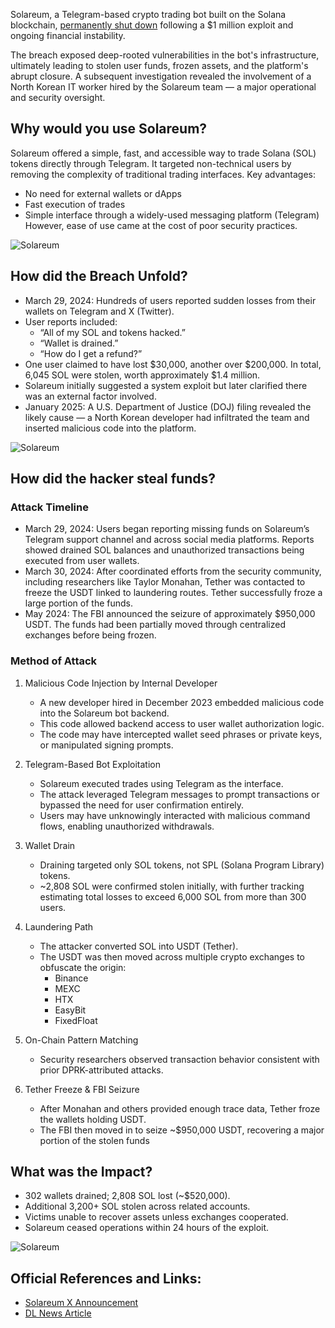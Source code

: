 
<Cover
  src="/covers/solareum.png"
  alt="Solareum"
  caption=""
/>

Solareum, a Telegram-based crypto trading bot built on the Solana blockchain, [permanently shut down](https://x.com/SolareumProject/status/1773744784387064265) following a $1 million exploit and ongoing financial instability.

The breach exposed deep-rooted vulnerabilities in the bot&apos;s infrastructure, ultimately leading to stolen user funds, frozen assets, and the platform&apos;s abrupt closure. A subsequent investigation revealed the involvement of a North Korean IT worker hired by the Solareum team — a major operational and security oversight.

## Why would you use Solareum?

Solareum offered a simple, fast, and accessible way to trade Solana (SOL) tokens directly through Telegram. It targeted non-technical users by removing the complexity of traditional trading interfaces.
Key advantages:
- No need for external wallets or dApps
- Fast execution of trades
- Simple interface through a widely-used messaging platform (Telegram)
However, ease of use came at the cost of poor security practices.

<Image src="/content/solareum/solareum1.png" alt="Solareum" width={500} height={500} className="mx-auto" />

## How did the Breach Unfold?
- March 29, 2024: Hundreds of users reported sudden losses from their wallets on Telegram and X (Twitter).
- User reports included:
    - “All of my SOL and tokens hacked.”
    - “Wallet is drained.”
    - “How do I get a refund?”
- One user claimed to have lost $30,000, another over $200,000. In total, 6,045 SOL were stolen, worth approximately $1.4 million.
- Solareum initially suggested a system exploit but later clarified there was an external factor involved.
- January 2025: A U.S. Department of Justice (DOJ) filing revealed the likely cause — a North Korean developer had infiltrated the team and inserted malicious code into the platform.

<Image src="/content/solareum/solareum2.png" alt="Solareum" width={500} height={500} className="mx-auto" />

## How did the hacker steal funds?
### Attack Timeline
- March 29, 2024: Users began reporting missing funds on Solareum’s Telegram support channel and across social media platforms. Reports showed drained SOL balances and unauthorized transactions being executed from user wallets.
- March 30, 2024: After coordinated efforts from the security community, including researchers like Taylor Monahan, Tether was contacted to freeze the USDT linked to laundering routes. Tether successfully froze a large portion of the funds.
- May 2024: The FBI announced the seizure of approximately $950,000 USDT. The funds had been partially moved through centralized exchanges before being frozen.

### Method of Attack
1. Malicious Code Injection by Internal Developer
    - A new developer hired in December 2023 embedded malicious code into the Solareum bot backend.
    - This code allowed backend access to user wallet authorization logic.
    - The code may have intercepted wallet seed phrases or private keys, or manipulated signing prompts.

2. Telegram-Based Bot Exploitation
    - Solareum executed trades using Telegram as the interface.
    - The attack leveraged Telegram messages to prompt transactions or bypassed the need for user confirmation entirely.
    - Users may have unknowingly interacted with malicious command flows, enabling unauthorized withdrawals.

3. Wallet Drain
    - Draining targeted only SOL tokens, not SPL (Solana Program Library) tokens.
    - ~2,808 SOL were confirmed stolen initially, with further tracking estimating total losses to exceed 6,000 SOL from more than 300 users.

4. Laundering Path
    - The attacker converted SOL into USDT (Tether).
    - The USDT was then moved across multiple crypto exchanges to obfuscate the origin:
        - Binance
        - MEXC
        - HTX
        - EasyBit
        - FixedFloat

5. On-Chain Pattern Matching
    - Security researchers observed transaction behavior consistent with prior DPRK-attributed attacks.

6. Tether Freeze & FBI Seizure
    - After Monahan and others provided enough trace data, Tether froze the wallets holding USDT.
    - The FBI then moved in to seize ~$950,000 USDT, recovering a major portion of the stolen funds

## What was the Impact?
- 302 wallets drained; 2,808 SOL lost (~$520,000).
- Additional 3,200+ SOL stolen across related accounts.
- Victims unable to recover assets unless exchanges cooperated.
- Solareum ceased operations within 24 hours of the exploit.
<Image src="/content/solareum/solareum3.png" alt="Solareum" width={500} height={500} className="mx-auto" />

## Official References and Links:
- [Solareum X Announcement](https://x.com/SolareumProject/status/1773744784387064265)
- [DL News Article](https://www.dlnews.com/articles/regulation/how-a-dprk-developer-tricked-solareum-and-stole-14m/)
